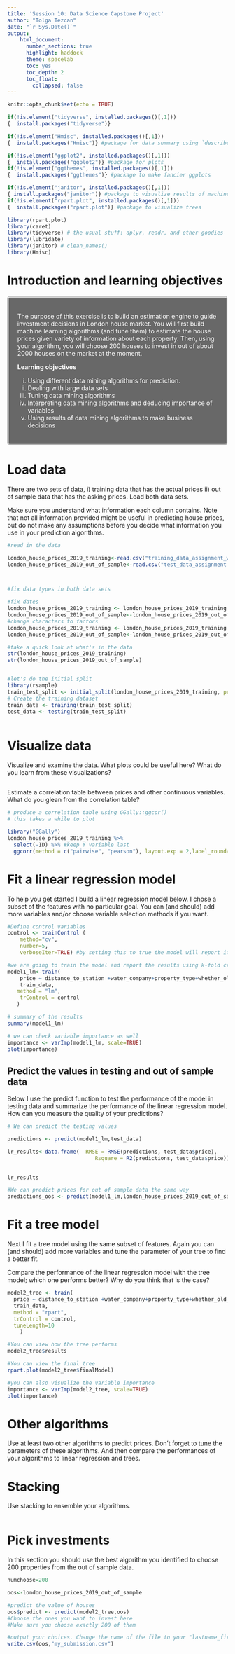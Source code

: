 ```yaml
---
title: 'Session 10: Data Science Capstone Project'
author: "Tolga Tezcan"
date: "`r Sys.Date()`"
output: 
    html_document:
      number_sections: true
      highlight: haddock
      theme: spacelab
      toc: yes
      toc_depth: 2
      toc_float:
        collapsed: false
---
```


```r
knitr::opts_chunk$set(echo = TRUE)
```

<style>
div.navy1 { background-color:#686868; border-radius: 5px; padding: 20px; border-style: groove; color: #ffffff;}

</style>



```r

if(!is.element("tidyverse", installed.packages()[,1]))
{  install.packages("tidyverse")}

if(!is.element("Hmisc", installed.packages()[,1]))
{  install.packages("Hmisc")} #package for data summary using `describe`

if(!is.element("ggplot2", installed.packages()[,1]))
{  install.packages("ggplot2")} #package for plots
if(!is.element("ggthemes", installed.packages()[,1]))
{  install.packages("ggthemes")} #package to make fancier ggplots

if(!is.element("janitor", installed.packages()[,1]))
{ install.packages("janitor")} #package to visualize results of machine learning tools
if(!is.element("rpart.plot", installed.packages()[,1]))
{  install.packages("rpart.plot")} #package to visualize trees

library(rpart.plot)
library(caret)
library(tidyverse) # the usual stuff: dplyr, readr, and other goodies
library(lubridate)
library(janitor) # clean_names()
library(Hmisc)
```

# Introduction and learning objectives

<div class = "navy1">
The purpose of this exercise is to build an estimation engine to guide investment decisions in London house market. You will first build machine learning algorithms (and tune them) to estimate the house prices given variety of information about each property. Then, using your algorithm, you will choose 200 houses to invest in out of about 2000 houses on the market at the moment.


<b>Learning objectives</b>
 
<ol type="i">
  <li>Using different data mining algorithms for prediction.</li>
  <li>Dealing with large data sets</li>
  <li>Tuning data mining algorithms</li>
  <li>Interpreting data mining algorithms and deducing importance of variables</li>
  <li>Using results of data mining algorithms to make business decisions</li>
</ol>  
</div>

# Load data

There are two sets of data, i) training data that has the actual prices ii) out of sample data that has the asking prices. Load both data sets. 

Make sure you understand what information each column contains. Note that not all information provided might be useful in predicting house prices, but do not make any assumptions before you decide what information you use in your prediction algorithms.

```r
#read in the data

london_house_prices_2019_training<-read.csv("training_data_assignment_with_prices.csv")
london_house_prices_2019_out_of_sample<-read.csv("test_data_assignment.csv")



#fix data types in both data sets

#fix dates
london_house_prices_2019_training <- london_house_prices_2019_training %>% mutate(date=as.Date(date))
london_house_prices_2019_out_of_sample<-london_house_prices_2019_out_of_sample %>% mutate(date=as.Date(date))
#change characters to factors
london_house_prices_2019_training <- london_house_prices_2019_training %>% mutate_if(is.character,as.factor)
london_house_prices_2019_out_of_sample<-london_house_prices_2019_out_of_sample %>% mutate_if(is.character,as.factor)

#take a quick look at what's in the data
str(london_house_prices_2019_training)
str(london_house_prices_2019_out_of_sample)



```


```r
#let's do the initial split
library(rsample)
train_test_split <- initial_split(london_house_prices_2019_training, prop = 0.75) #training set contains 75% of the data
# Create the training dataset
train_data <- training(train_test_split)
test_data <- testing(train_test_split)



```


# Visualize data 

Visualize and examine the data. What plots could be useful here? What do you learn from these visualizations?

```r




```

Estimate a correlation table between prices and other continuous variables. What do you glean from the correlation table?

```r

# produce a correlation table using GGally::ggcor()
# this takes a while to plot

library("GGally")
london_house_prices_2019_training %>% 
  select(-ID) %>% #keep Y variable last
  ggcorr(method = c("pairwise", "pearson"), layout.exp = 2,label_round=2, label = TRUE,label_size = 2,hjust = 1,nbreaks = 5,size = 2,angle = -20)

```


# Fit a linear regression model

To help you get started I build a linear regression model below. I chose a subset of the features with no particular goal. You can (and should) add more variables and/or choose variable selection methods if you want.

```r


#Define control variables
control <- trainControl (
    method="cv",
    number=5,
    verboseIter=TRUE) #by setting this to true the model will report its progress after each estimation

#we are going to train the model and report the results using k-fold cross validation
model1_lm<-train(
    price ~ distance_to_station +water_company+property_type+whether_old_or_new+freehold_or_leasehold+latitude+ longitude,
    train_data,
   method = "lm",
    trControl = control
   )

# summary of the results
summary(model1_lm)
```


```r
# we can check variable importance as well
importance <- varImp(model1_lm, scale=TRUE)
plot(importance)


```

## Predict the values in testing and out of sample data

Below I use the predict function to test the performance of the model in testing data and summarize the performance of the linear regression model. How can you measure the quality of your predictions?

```r
# We can predict the testing values

predictions <- predict(model1_lm,test_data)

lr_results<-data.frame(  RMSE = RMSE(predictions, test_data$price), 
                            Rsquare = R2(predictions, test_data$price))

                            
lr_results                         

#We can predict prices for out of sample data the same way
predictions_oos <- predict(model1_lm,london_house_prices_2019_out_of_sample)
```

# Fit a tree model

Next I fit a tree model using the same subset of features. Again you can (and should) add more variables and tune the parameter of your tree to find a better fit. 

Compare the performance of the linear regression model with the tree model; which one performs better? Why do you think that is the case?

```r

model2_tree <- train(
  price ~ distance_to_station +water_company+property_type+whether_old_or_new+latitude+ longitude,
  train_data,
  method = "rpart",
  trControl = control,
  tuneLength=10
    )

#You can view how the tree performs
model2_tree$results

#You can view the final tree
rpart.plot(model2_tree$finalModel)

#you can also visualize the variable importance
importance <- varImp(model2_tree, scale=TRUE)
plot(importance)

```


# Other algorithms

Use at least two other algorithms to predict prices. Don't forget to tune the parameters of these algorithms. And then compare the performances of your algorithms to linear regression and trees.

# Stacking

Use stacking to ensemble your algorithms.

```r


```


# Pick investments

In this section you should use the best algorithm you identified to choose 200 properties from the out of sample data.

```r


numchoose=200

oos<-london_house_prices_2019_out_of_sample

#predict the value of houses
oos$predict <- predict(model2_tree,oos)
#Choose the ones you want to invest here
#Make sure you choose exactly 200 of them

#output your choices. Change the name of the file to your "lastname_firstname.csv"
write.csv(oos,"my_submission.csv")

```
